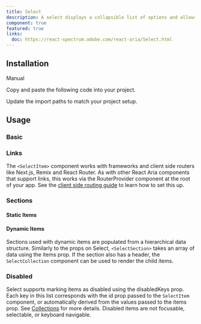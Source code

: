 ```yaml
---
title: Select
description: A select displays a collapsible list of options and allows a user to select one of them.
component: true
featured: true
links:
  doc: https://react-spectrum.adobe.com/react-aria/Select.html
---
```


<ComponentPreview name="select-demo" />

## Installation

<Tabs defaultValue="manual">

<TabsList>
  <TabsTrigger value="manual">Manual</TabsTrigger>
</TabsList>

<TabsContent value="manual">

<Steps>

<Step>Copy and paste the following code into your project.</Step>

<ComponentSource name="select" />

<Step>Update the import paths to match your project setup.</Step>

</Steps>

</TabsContent>

</Tabs>

## Usage

### Basic

<ComponentPreview name="select-demo" />

### Links

The `<SelectItem>` component works with frameworks and client side routers like Next.js, Remix and React Router.
As with other React Aria components that support links, this works via the RouterProvider component at the root of your app.
See the [client side routing guide](https://react-spectrum.adobe.com/react-aria/routing.html) to learn how to set this up.

<ComponentPreview name="select-links" />

### Sections

#### Static Items

<ComponentPreview name="select-sections" />

#### Dynamic Items

Sections used with dynamic items are populated from a hierarchical data structure. Similarly to the props on Select, `<SelectSection>` takes an array of data using the items prop.
If the section also has a header, the `SelectCollection` component can be used to render the child items.

<ComponentPreview name="select-dynamic" />

### Disabled

Select supports marking items as disabled using the disabledKeys prop.
Each key in this list corresponds with the id prop passed to the `SelectItem` component, or automatically derived from the values passed to the items prop.
See [Collections](https://react-spectrum.adobe.com/react-stately/Collections.html) for more details.
Disabled items are not focusable, selectable, or keyboard navigable.

<ComponentPreview name="select-disabled" />
